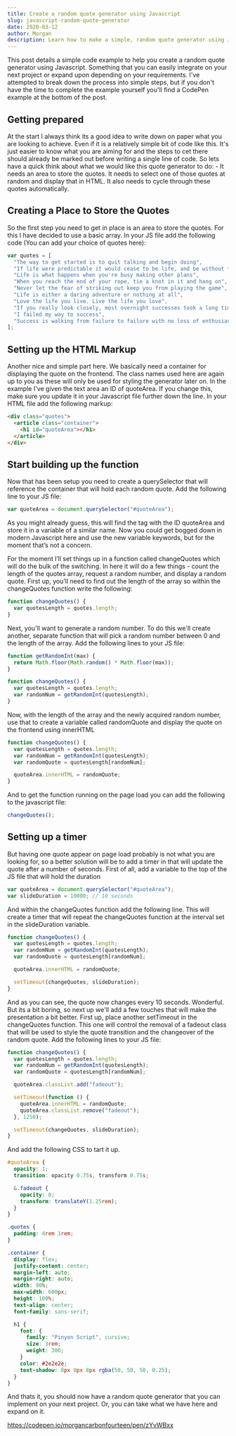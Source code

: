 ```yaml
---
title: Create a random quote generator using Javascript
slug: javascript-random-quote-generator
date: 2020-03-12
author: Morgan
description: Learn how to make a simple, random quote generator using Javascript
---
```


This post details a simple code example to help you create a random quote generator using Javascript. Something that you can easily integrate on your next project or expand upon depending on your requirements. I've attempted to break down the process into simple steps, but if you don't have the time to complete the example yourself you'll find a CodePen example at the bottom of the post.

## Getting prepared

At the start I always think its a good idea to write down on paper what you are looking to achieve. Even if it is a relatively simple bit of code like this. It's just easier to know what you are aiming for and the steps to cet there should already be marked out before writing a single line of code. So lets have a quick think about what we would like this quote generator to do: - It needs an area to store the quotes. It needs to select one of those quotes at random and display that in HTML. It also needs to cycle through these quotes automatically.

## Creating a Place to Store the Quotes

So the first step you need to get in place is an area to store the quotes. For this I have decided to use a basic array. In your JS file add the following code (You can add your choice of quotes here):

```javascript
var quotes = [
  "The way to get started is to quit talking and begin doing",
  "If life were predictable it would cease to be life, and be without flavor",
  "Life is what happens when you're busy making other plans",
  "When you reach the end of your rope, tie a knot in it and hang on",
  "Never let the fear of striking out keep you from playing the game",
  "Life is either a daring adventure or nothing at all",
  "Love the life you live. Live the life you love",
  "If you really look closely, most overnight successes took a long time",
  "I failed my way to success",
  "Success is walking from failure to failure with no loss of enthusiasm",
];
```

## Setting up the HTML Markup

Another nice and simple part here. We basically need a container for displaying the quote on the frontend. The class names used here are again up to you as these will only be used for styling the generator later on. In the example I've given the text area an ID of quoteArea. If you change this, make sure you update it in your Javascript file further down the line. In your HTML file add the following markup:

```html
<div class="quotes">
  <article class="container">
    <h1 id="quoteArea"></h1>
  </article>
</div>
```

## Start building up the function

Now that has been setup you need to create a querySelector that will reference the container that will hold each random quote. Add the following line to your JS file:

```javascript
var quoteArea = document.querySelector("#quoteArea");
```

As you might already guess, this will find the tag with the ID quoteArea and store it in a variable of a similar name. Now you could get bogged down in modern Javascript here and use the new variable keywords, but for the moment that’s not a concern.

For the moment I’ll set things up in a function called changeQuotes which will do the bulk of the switching. In here it will do a few things - count the length of the quotes array, request a random number, and display a random quote. First up, you’ll need to find out the length of the array so within the changeQuotes function write the following:

```javascript
function changeQuotes() {
  var quotesLength = quotes.length;
}
```

Next, you'll want to generate a random number. To do this we'll create another, separate function that will pick a random number between 0 and the length of the array. Add the following lines to your JS file:

```javascript
function getRandomInt(max) {
  return Math.floor(Math.random() * Math.floor(max));
}

function changeQuotes() {
  var quotesLength = quotes.length;
  var randomNum = getRandomInt(quotesLength);
}
```

Now, with the length of the array and the newly acquired random number, use that to create a variable called randomQuote and display the quote on the frontend using innerHTML

```javascript
function changeQuotes() {
  var quotesLength = quotes.length;
  var randomNum = getRandomInt(quotesLength);
  var randomQuote = quotesLength[randomNum];

  quoteArea.innerHTML = randomQuote;
}
```

And to get the function running on the page load you can add the following to the javascript file:

```javascript
changeQuotes();
```

## Setting up a timer

But having one quote appear on page load probably is not what you are looking for, so a better solution will be to add a timer in that will update the quote after a number of seconds. First of all, add a variable to the top of the JS file that will hold the duration

```javascript
var quoteArea = document.querySelector("#quoteArea");
var slideDuration = 10000; // 10 seconds
```

And within the changeQuotes function add the following line. This will create a timer that will repeat the changeQuotes function at the interval set in the slideDuration variable.

```javascript
function changeQuotes() {
  var quotesLength = quotes.length;
  var randomNum = getRandomInt(quotesLength);
  var randomQuote = quotesLength[randomNum];

  quoteArea.innerHTML = randomQuote;

  setTimeout(changeQuotes, slideDuration);
}
```

And as you can see, the quote now changes every 10 seconds. Wonderful. But its a bit boring, so next up we'll add a few touches that will make the presentation a bit better. First up, place another setTimeout in the changeQuotes function. This one will control the removal of a fadeout class that will be used to style the quote transition and the changeover of the random quote. Add the following lines to your JS file:

```javascript
function changeQuotes() {
  var quotesLength = quotes.length;
  var randomNum = getRandomInt(quotesLength);
  var randomQuote = quotesLength[randomNum];

  quoteArea.classList.add("fadeout");

  setTimeout(function () {
    quoteArea.innerHTML = randomQuote;
    quoteArea.classList.remove("fadeout");
  }, 1250);

  setTimeout(changeQuotes, slideDuration);
}
```

And add the following CSS to tart it up.

```scss
#quoteArea {
  opacity: 1;
  transition: opacity 0.75s, transform 0.75s;

  &.fadeout {
    opacity: 0;
    transform: translateY(1.25rem);
  }
}

.quotes {
  padding: 4rem 1rem;
}

.container {
  display: flex;
  justify-content: center;
  margin-left: auto;
  margin-right: auto;
  width: 90%;
  max-width: 600px;
  height: 100%;
  text-align: center;
  font-family: sans-serif;

  h1 {
    font: {
      family: "Pinyon Script", cursive;
      size: 3rem;
      weight: 300;
    }
    color: #2e2e2e;
    text-shadow: 0px 0px 8px rgba(50, 50, 50, 0.25);
  }
}
```

And thats it, you should now have a random quote generator that you can implement on your next project. Or, you can take what we have here and expand on it.

https://codepen.io/morgancarbonfourteen/pen/zYvWBxx

